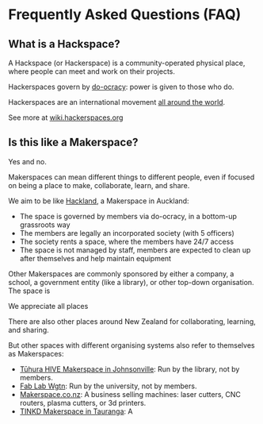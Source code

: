 # Frequently Asked Questions (FAQ)

## What is a Hackspace?

A Hackspace (or Hackerspace) is a community-operated physical place, where people can meet and work on their projects.

Hackerspaces govern by [do-ocracy](https://communitywiki.org/wiki/DoOcracy): power is given to those who do.

Hackerspaces are an international movement [all around the world](https://wiki.hackerspaces.org/List_of_Hacker_Spaces).

See more at [wiki.hackerspaces.org](https://wiki.hackerspaces.org/Hackerspaces)

## Is this like a Makerspace?

Yes and no.

Makerspaces can mean different things to different people, even if focused on being a place to make, collaborate, learn, and share.

We aim to be like [Hackland](https://hackland.nz/), a Makerspace in Auckland:

- The space is governed by members via do-ocracy, in a bottom-up grassroots way
- The members are legally an incorporated society (with 5 officers)
- The society rents a space, where the members have 24/7 access
- The space is not managed by staff, members are expected to clean up after themselves and help maintain equipment

Other Makerspaces are commonly sponsored by either a company, a school, a government entity (like a library), or other top-down organisation.
The space is 

We appreciate all places

There are also other places around New Zealand for collaborating, learning, and sharing.

But other spaces with different organising systems also refer to themselves as Makerspaces:

- [Tūhura HIVE Makerspace in Johnsonville](https://www.wcl.govt.nz/services/technology/makerspace/): Run by the library, not by members.
- [Fab Lab Wgtn](https://www.fablabwgtn.co.nz/): Run by the university, not by members.
- [Makerspace.co.nz](https://makerspace.co.nz/): A business selling machines: laser cutters, CNC routers, plasma cutters, or 3d printers.
- [TINKD Makerspace in Tauranga](https://tinkd.nz/): A

